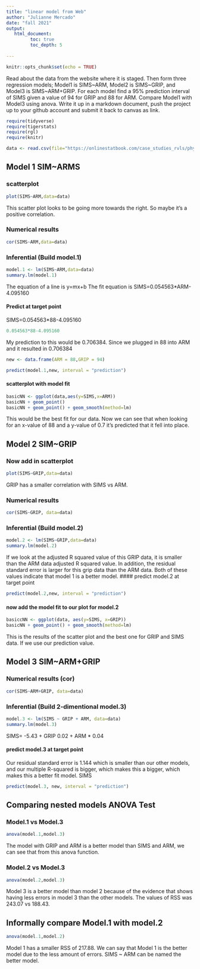 ```yaml
---
title: "linear model from Web"
author: "Julianne Mercado"
date: "fall 2021"
output:
   html_document:
         toc: true
         toc_depth: 5
        
---
```


```r
knitr::opts_chunk$set(echo = TRUE)
```

Read about the data from the website where it is staged.  Then form three regression models; Model1 is SIMS~ARM, Model2 is SIMS~GRIP, and Model3 is SIMS~ARM+GRIP. For each model find a 95% prediction interval of SIMS given a value of 94  for GRIP and 88 for ARM. Compare Model1 with Model3 using anova. Write it up in a markdown document, push the project up to your github account and submit it back to canvas as link. 

 


```r
require(tidyverse)
require(tigerstats)
require(rgl)
require(knitr)

```

```r
data <- read.csv(file="https://onlinestatbook.com/case_studies_rvls/physical_strength/data.txt",sep="",header=TRUE)  

```

## Model 1 SIM~ARMS

### scatterplot
```r
plot(SIMS~ARM,data=data)
```

This scatter plot looks to be going more towards the right. So maybe it's a positive correlation. 

### Numerical results
```r
cor(SIMS~ARM,data=data)
```


### Inferential  (Build model.1)
```r
model.1 <- lm(SIMS~ARM,data=data)
summary.lm(model.1)
```

The equation of a line is y=mx+b
The fit equation is SIMS=0.054563*ARM-4.095160

#### Predict at target point

SIMS=0.054563*88-4.095160

```r
0.054563*88-4.095160
```

My prediction to this would be 0.706384. Since we plugged in 88 into ARM and it resulted in 0.706384

```r
new <- data.frame(ARM = 88,GRIP = 94)
```

```r
predict(model.1,new, interval = "prediction")
```

#### scatterplot with model fit
```r
basicNN <- ggplot(data,aes(y=SIMS,x=ARM))
basicNN + geom_point()
basicNN + geom_point() + geom_smooth(method=lm) 
```

This would be the best fit for our data. Now we can see that when looking for an x-value of 88 and a y-value of 0.7 it's predicted that it fell into place. 

## Model 2 SIM~GRIP




### Now add in scatterplot

```r
plot(SIMS~GRIP,data=data)
```

GRIP has a smaller correlation with SIMS vs ARM.

### Numerical results 
```r
cor(SIMS~GRIP, data=data)
```

### Inferential  (Build model.2)
  
```r
model.2 <- lm(SIMS~GRIP,data=data)
summary.lm(model.2)
```

If we look at the adjusted R squared value of this GRIP data, it is smaller than the ARM data adjusted R squared value. In addition, the residual standard error is larger for this grip data than the ARM data. Both of these values indicate that model 1 is a better model. 
#### predict model.2 at target point

```r
predict(model.2,new, interval = "prediction")
```

#### now add the model fit to our plot for model.2
  
```r
basiccNN <- ggplot(data, aes(y=SIMS, x=GRIP))
basicNN + geom_point() + geom_smooth(method=lm)
```
   
   This is the results of the scatter plot and the best one for GRIP and SIMS data. If we use our prediction value.

## Model 3 SIM~ARM+GRIP

### Numerical results (cor)

```r
cor(SIMS~ARM+GRIP, data=data)
```
  
### Inferential  (Build 2-dimentional model.3)

```r
model.3 <- lm(SIMS ~ GRIP + ARM, data=data)
summary.lm(model.3)
```
SIMS= -5.43 + GRIP 0.02 + ARM * 0.04 



#### predict model.3 at target point
 
 
 Our residual standard error is 1.144 which is smaller than our other models, and our multiple R-squared is bigger, which makes this a bigger, which makes this a better fit model. SIMS 
```r
predict(model.3, new, interval = "prediction")
```


## Comparing nested models ANOVA Test

### Model.1 vs Model.3

```r
anova(model.1,model.3)
```


The model with GRIP and ARM is a better model than SIMS and ARM, we can see that from this anova function. 


### Model.2 vs Model.3
```r
anova(model.2,model.3)
```


Model 3 is a better model than model 2 because of the evidence that shows having less errors in model 3 than the other models. The values of RSS was 243.07 vs 188.43. 


## Informally compare Model.1 with model.2


```r
anova(model.1,model.2)
```

Model 1 has a smaller RSS of 217.88. We can say that Model 1 is the better model due to the less amount of errors. SIMS ~ ARM can be named the better model. 
